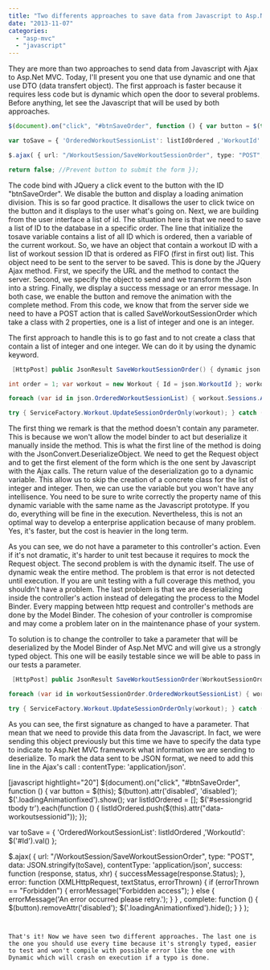 ```yaml
---
title: "Two differents approaches to save data from Javascript to Asp.Net MVC"
date: "2013-11-07"
categories: 
  - "asp-mvc"
  - "javascript"
---
```


They are more than two approaches to send data from Javascript with Ajax to Asp.Net MVC. Today, I'll present you one that use dynamic and one that use DTO (data transfert object). The first approach is faster because it requires less code but is dynamic which open the door to several problems. Before anything, let see the Javascript that will be used by both approaches.

```typescript
$(document).on("click", "#btnSaveOrder", function () { var button = $(this); $(button).attr('disabled', 'disabled'); $('.loadingAnimationfixed').show(); var listIdOrdered = []; $('#sessiongrid tbody tr').each(function () { listIdOrdered.push($(this).attr("data-workoutsessionid")); });

var toSave = { 'OrderedWorkoutSessionList': listIdOrdered ,'WorkoutId': $('#Id').val() };

$.ajax( { url: "/WorkoutSession/SaveWorkoutSessionOrder", type: "POST", data: JSON.stringify(toSave), success: function (response, status, xhr) { successMessage(response.Status); }, error: function (XMLHttpRequest, textStatus, errorThrown) { if (errorThrown == "Forbidden") { errorMessage("Forbidden access"); } else { errorMessage('An error occurred please retry.'); } } , complete: function () { $(button).removeAttr('disabled'); $('.loadingAnimationfixed').hide(); } } );

return false; //Prevent button to submit the form }); 
``` 


The code bind with JQuery a click event to the button with the ID "btnSaveOrder". We disable the button and display a loading animation division. This is so far good practice. It disallows the user to click twice on the button and it displays to the user what's going on. Next, we are building from the user interface a list of id. The situation here is that we need to save a list of ID to the database in a specific order. The line that initialize the tosave variable contains a list of all ID which is ordered, then a variable of the current workout. So, we have an object that contain a workout ID with a list of workout session ID that is ordered as FIFO (first in first out) list. This object need to be sent to the server to be saved. This is done by the JQuery Ajax method. First, we specify the URL and the method to contact the server. Second, we specify the object to send and we transform the Json into a string. Finally, we display a success message or an error message. In both case, we enable the button and remove the animation with the complete method. From this code, we know that from the server side we need to have a POST action that is called SaveWorkoutSessionOrder which take a class with 2 properties, one is a list of integer and one is an integer.

The first approach to handle this is to go fast and to not create a class that contain a list of integer and one integer. We can do it by using the dynamic keyword. 
```csharp
 [HttpPost] public JsonResult SaveWorkoutSessionOrder() { dynamic json = JsonConvert.DeserializeObject(Request.Form.Get(0));

int order = 1; var workout = new Workout { Id = json.WorkoutId }; workout.Sessions = new List<WorkoutSession>();

foreach (var id in json.OrderedWorkoutSessionList) { workout.Sessions.Add(new WorkoutSession { Id = id, Order = order++}); }

try { ServiceFactory.Workout.UpdateSessionOrderOnly(workout); } catch (DataNotFoundException) { throw new HttpException((int)HttpStatusCode.Forbidden,"Cannot update the session"); } return Json(new { Status="Saved" }); } 
```

The first thing we remark is that the method doesn't contain any parameter. This is because we won't allow the model binder to act but deserialize it manually inside the method. This is what the first line of the method is doing with the JsonConvert.DeserializeObject. We need to get the Request object and to get the first element of the form which is the one sent by Javascript with the Ajax calls. The return value of the deserialization go to a dynamic variable. This allow us to skip the creation of a concrete class for the list of integer and integer. Then, we can use the variable but you won't have any intellisence. You need to be sure to write correctly the property name of this dynamic variable with the same name as the Javascript prototype. If you do, everything will be fine in the execution. Nevertheless, this is not an optimal way to develop a enterprise application because of many problem. Yes, it's faster, but the cost is heavier in the long term.

As you can see, we do not have a parameter to this controller's action. Even if it's not dramatic, it's harder to unit test because it requires to mock the Request object. The second problem is with the dynamic itself. The use of dynamic weak the entire method. The problem is that error is not detected until execution. If you are unit testing with a full coverage this method, you shouldn't have a problem. The last problem is that we are deserializing inside the controller's action instead of delegating the process to the Model Binder. Every mapping between http request and controller's methods are done by the Model Binder. The cohesion of your controller is compromise and may come a problem later on in the maintenance phase of your system.

To solution is to change the controller to take a parameter that will be deserialized by the Model Binder of Asp.Net MVC and will give us a strongly typed object. This one will be easily testable since we will be able to pass in our tests a parameter.


```csharp
 [HttpPost] public JsonResult SaveWorkoutSessionOrder(WorkoutSessionOrder workoutSessionOrder) { int order = 1; var workout = new Workout { Id = workoutSessionOrder.WorkoutId }; workout.Sessions = new List<WorkoutSession>();

foreach (var id in workoutSessionOrder.OrderedWorkoutSessionList) { workout.Sessions.Add(new WorkoutSession { Id = id, Order = order++}); }

try { ServiceFactory.Workout.UpdateSessionOrderOnly(workout); } catch (DataNotFoundException) { throw new HttpException((int)HttpStatusCode.Forbidden,"Cannot update the session"); } return Json(new { Status="Saved" }); } 
```

As you can see, the first signature as changed to have a parameter. That mean that we need to provide this data from the Javascript. In fact, we were sending this object previously but this time we have to specify the data type to indicate to Asp.Net MVC framework what information we are sending to deserialize. To mark the data sent to be JSON format, we need to add this line in the Ajax's call : contentType: 'application/json'.

[javascript hightlight="20"] $(document).on("click", "#btnSaveOrder", function () { var button = $(this); $(button).attr('disabled', 'disabled'); $('.loadingAnimationfixed').show(); var listIdOrdered = []; $('#sessiongrid tbody tr').each(function () { listIdOrdered.push($(this).attr("data-workoutsessionid")); });

var toSave = { 'OrderedWorkoutSessionList': listIdOrdered ,'WorkoutId': $('#Id').val() };

$.ajax( { url: "/WorkoutSession/SaveWorkoutSessionOrder", type: "POST", data: JSON.stringify(toSave), contentType: 'application/json', success: function (response, status, xhr) { successMessage(response.Status); }, error: function (XMLHttpRequest, textStatus, errorThrown) { if (errorThrown == "Forbidden") { errorMessage("Forbidden access"); } else { errorMessage('An error occurred please retry.'); } } , complete: function () { $(button).removeAttr('disabled'); $('.loadingAnimationfixed').hide(); } } ); 
``` 


That's it! Now we have seen two different approaches. The last one is the one you should use every time because it's strongly typed, easier to test and won't compile with possible error like the one with Dynamic which will crash on execution if a typo is done.

